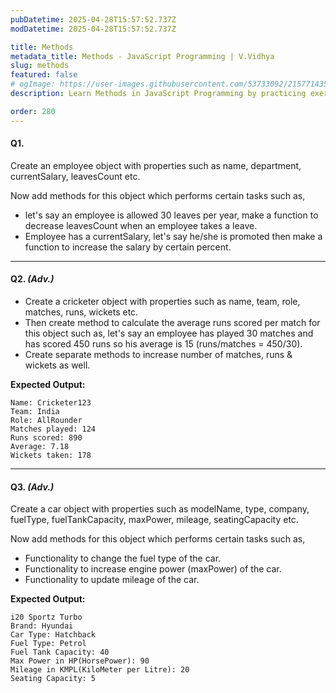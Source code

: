 ```yaml
---
pubDatetime: 2025-04-28T15:57:52.737Z
modDatetime: 2025-04-28T15:57:52.737Z

title: Methods
metadata_title: Methods - JavaScript Programming | V.Vidhya
slug: methods
featured: false
# ogImage: https://user-images.githubusercontent.com/53733092/215771435-25408246-2309-4f8b-a781-1f3d93bdf0ec.png
description: Learn Methods in JavaScript Programming by practicing exercises based on real-world scenarios with V.Vidhya.

order: 280
---
```


#### Q1.

Create an employee object with properties such as name, department, currentSalary, leavesCount etc. 

Now add methods for this object which performs certain tasks such as,

- let's say an employee is allowed 30 leaves per year, make a function to decrease leavesCount when an employee takes a leave.
- Employee has a currentSalary, let's say he/she is promoted then make a function to increase the salary by certain percent.

---

#### Q2. _(Adv.)_

- Create a cricketer object with properties such as name, team, role, matches, runs, wickets etc. 
- Then create method to calculate the average runs scored per match for this object such as,
let's say an employee has played 30 matches and has scored 450 runs so his average is 15 (runs/matches = 450/30).
- Create separate methods to increase number of matches, runs & wickets as well.

**Expected Output:**

```ansi
Name: Cricketer123
Team: India
Role: AllRounder
Matches played: 124
Runs scored: 890
Average: 7.18
Wickets taken: 178
```

---

#### Q3. _(Adv.)_

Create a car object with properties such as modelName, type, company, fuelType, fuelTankCapacity, maxPower, mileage, seatingCapacity etc.

Now add methods for this object which performs certain tasks such as,

- Functionality to change the fuel type of the car.
- Functionality to increase engine power (maxPower) of the car.
- Functionality to update mileage of the car.

**Expected Output:**

```ansi
i20 Sportz Turbo
Brand: Hyundai
Car Type: Hatchback
Fuel Type: Petrol
Fuel Tank Capacity: 40
Max Power in HP(HorsePower): 90
Mileage in KMPL(KiloMeter per Litre): 20
Seating Capacity: 5
```